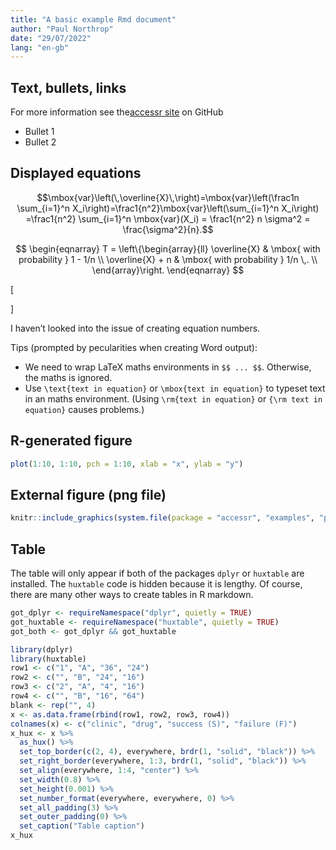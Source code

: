 ```yaml
---
title: "A basic example Rmd document"
author: "Paul Northrop"
date: "29/07/2022"
lang: "en-gb"
---
```


## Text, bullets, links

For more information see  the[accessr site](https://paulnorthrop.github.io/accessr/) on GitHub

* Bullet 1
* Bullet 2

## Displayed equations

$$\mbox{var}\left(\,\overline{X}\,\right)=\mbox{var}\left(\frac1n \sum_{i=1}^n X_i\right)=\frac1{n^2}\mbox{var}\left(\sum_{i=1}^n X_i\right) 
=\frac1{n^2} \sum_{i=1}^n \mbox{var}(X_i)
= \frac1{n^2} n \sigma^2 = \frac{\sigma^2}{n}.$$

$$
\begin{eqnarray}
T = \left\{\begin{array}{ll}
\overline{X}     & \mbox{ with probability } 1 - 1/n \\
\overline{X} + n & \mbox{ with probability } 1/n \,. \\
\end{array}\right.
\end{eqnarray}
$$

\[
\begin{aligned}
P(X \leq x)
&= P(F^{-1}(U) \leq x) \\
&= P(F(F^{-1}(U)) \leq F(x)) \\
&= P(U \leq F(x)) = F(x)
\end{aligned}
\]

I haven't looked into the issue of creating equation numbers.

Tips (prompted by pecularities when creating Word output):

* We need to wrap LaTeX maths environments in ```$$ ... $$```.  Otherwise, the maths is ignored.
* Use ```\text{text in equation}``` or ```\mbox{text in equation}``` to typeset text in an maths environment. (Using ```\rm{text in equation}``` or ```{\rm text in equation}``` causes problems.)

## R-generated figure

```r
plot(1:10, 1:10, pch = 1:10, xlab = "x", ylab = "y")
```

## External figure (png file)

```r
knitr::include_graphics(system.file(package = "accessr", "examples", "plot.png"))
```

## Table 

The table will only appear if both of the packages `dplyr` or `huxtable` are installed.  The `huxtable` code is hidden because it is lengthy. Of course, there are many other ways to create tables in R markdown.

```r
got_dplyr <- requireNamespace("dplyr", quietly = TRUE)
got_huxtable <- requireNamespace("huxtable", quietly = TRUE)
got_both <- got_dplyr && got_huxtable
```

```r
library(dplyr)
library(huxtable)
row1 <- c("1", "A", "36", "24")
row2 <- c("", "B", "24", "16")
row3 <- c("2", "A", "4", "16")
row4 <- c("", "B", "16", "64")
blank <- rep("", 4)
x <- as.data.frame(rbind(row1, row2, row3, row4))
colnames(x) <- c("clinic", "drug", "success (S)", "failure (F)")
x_hux <- x %>% 
  as_hux() %>%
  set_top_border(c(2, 4), everywhere, brdr(1, "solid", "black")) %>%
  set_right_border(everywhere, 1:3, brdr(1, "solid", "black")) %>%
  set_align(everywhere, 1:4, "center") %>%
  set_width(0.8) %>% 
  set_height(0.001) %>% 
  set_number_format(everywhere, everywhere, 0) %>% 
  set_all_padding(3) %>%
  set_outer_padding(0) %>%
  set_caption("Table caption")
x_hux    
```
